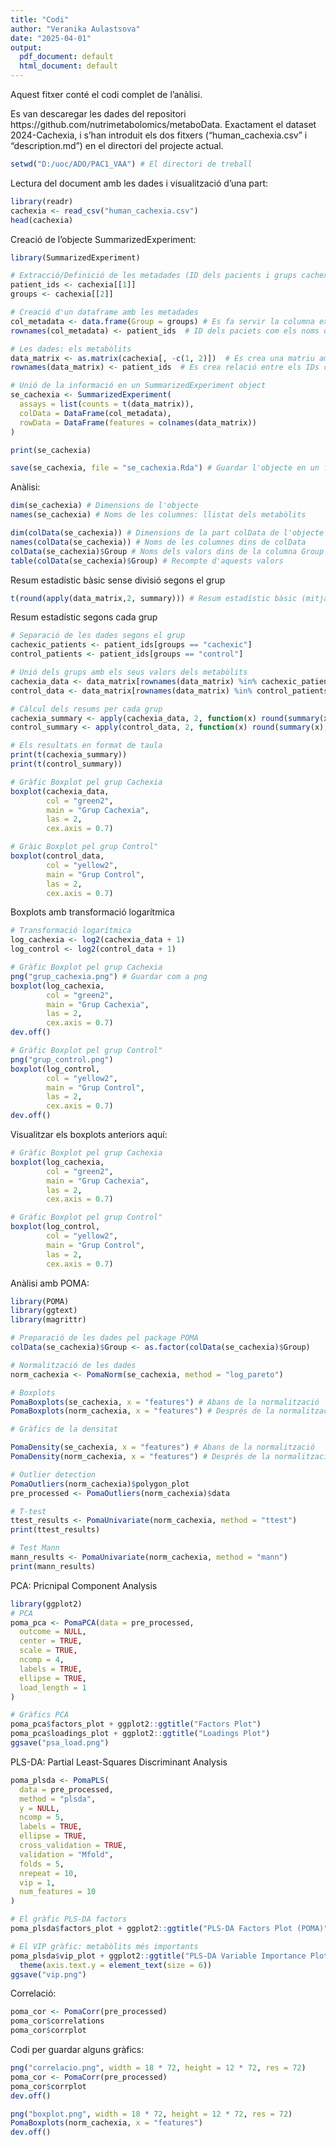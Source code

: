 ```yaml
---
title: "Codi"
author: "Veranika Aulastsova"
date: "2025-04-01"
output:
  pdf_document: default
  html_document: default
---
```


Aquest fitxer conté el codi complet de l'anàlisi.


Es van descaregar les dades del repositori https://github.com/nutrimetabolomics/metaboData. Exactament el dataset 2024-Cachexia, i s'han introduit els dos fitxers ("human_cachexia.csv" i "description.md") en el directori del projecte actual.

```r
setwd("D:/uoc/ADO/PAC1_VAA") # El directori de treball
```


Lectura del document amb les dades i visualització d'una part:

```r
library(readr)
cachexia <- read_csv("human_cachexia.csv") 
head(cachexia)
```

Creació de l'objecte SummarizedExperiment:

```r
library(SummarizedExperiment)

# Extracció/Definició de les metadades (ID dels pacients i grups cachexia/control)
patient_ids <- cachexia[[1]]
groups <- cachexia[[2]]

# Creació d'un dataframe amb les metadades
col_metadata <- data.frame(Group = groups) # Es fa servir la columna extreta dels grups per definir a quin pertanyen els pacients
rownames(col_metadata) <- patient_ids  # ID dels paciets com els noms de les files

# Les dades: els metabòlits
data_matrix <- as.matrix(cachexia[, -c(1, 2)])  # Es crea una matriu amb només els metabòlits
rownames(data_matrix) <- patient_ids  # Es crea relació entre els IDs com noms de files i els valors dels metabòlits

# Unió de la informació en un SummarizedExperiment object
se_cachexia <- SummarizedExperiment(
  assays = list(counts = t(data_matrix)),
  colData = DataFrame(col_metadata),
  rowData = DataFrame(features = colnames(data_matrix))
)

print(se_cachexia)

save(se_cachexia, file = "se_cachexia.Rda") # Guardar l'objecte en un fitxer
```

Anàlisi:

```r
dim(se_cachexia) # Dimensions de l'objecte
names(se_cachexia) # Noms de les columnes: llistat dels metabòlits

dim(colData(se_cachexia)) # Dimensions de la part colData de l'objecte
names(colData(se_cachexia)) # Noms de les columnes dins de colData
colData(se_cachexia)$Group # Noms dels valors dins de la columna Group
table(colData(se_cachexia)$Group) # Recompte d'aquests valors
```

Resum estadistic bàsic sense divisió segons el grup

```r
t(round(apply(data_matrix,2, summary))) # Resum estadístic bàsic (mitjanes, medianes, etc.) dels valors segons cada metabòlit, sense divisió per grups en format de taula
```

Resum estadístic segons cada grup

```r
# Separació de les dades segons el grup
cachexic_patients <- patient_ids[groups == "cachexic"]
control_patients <- patient_ids[groups == "control"]

# Unió dels grups amb els seus valors dels metabòlits
cachexia_data <- data_matrix[rownames(data_matrix) %in% cachexic_patients, , drop = FALSE]
control_data <- data_matrix[rownames(data_matrix) %in% control_patients, , drop = FALSE]

# Càlcul dels resums per cada grup
cachexia_summary <- apply(cachexia_data, 2, function(x) round(summary(x), 2))
control_summary <- apply(control_data, 2, function(x) round(summary(x), 2))

# Els resultats en format de taula
print(t(cachexia_summary)) 
print(t(control_summary))
```

```r
# Gràfic Boxplot pel grup Cachexia
boxplot(cachexia_data,
        col = "green2",
        main = "Grup Cachexia",
        las = 2,
        cex.axis = 0.7)

# Gràic Boxplot pel grup Control"
boxplot(control_data,
        col = "yellow2",
        main = "Grup Control",
        las = 2,
        cex.axis = 0.7)
```

Boxplots amb transformació logarítmica

```r
# Transformació logarítmica
log_cachexia <- log2(cachexia_data + 1)
log_control <- log2(control_data + 1)

# Gràfic Boxplot pel grup Cachexia
png("grup_cachexia.png") # Guardar com a png
boxplot(log_cachexia,
        col = "green2",
        main = "Grup Cachexia",
        las = 2,
        cex.axis = 0.7)
dev.off()

# Gràfic Boxplot pel grup Control"
png("grup_control.png")
boxplot(log_control,
        col = "yellow2",
        main = "Grup Control",
        las = 2,
        cex.axis = 0.7)
dev.off()
```
Visualitzar els boxplots anteriors aquí:

```r
# Gràfic Boxplot pel grup Cachexia
boxplot(log_cachexia,
        col = "green2",
        main = "Grup Cachexia",
        las = 2,
        cex.axis = 0.7)

# Gràfic Boxplot pel grup Control"
boxplot(log_control,
        col = "yellow2",
        main = "Grup Control",
        las = 2,
        cex.axis = 0.7)
```

Anàlisi amb POMA:

```r
library(POMA)
library(ggtext)
library(magrittr)

# Preparació de les dades pel package POMA
colData(se_cachexia)$Group <- as.factor(colData(se_cachexia)$Group)

# Normalització de les dades
norm_cachexia <- PomaNorm(se_cachexia, method = "log_pareto")

# Boxplots
PomaBoxplots(se_cachexia, x = "features") # Abans de la normalització
PomaBoxplots(norm_cachexia, x = "features") # Després de la normalització
```

```r
# Gràfics de la densitat

PomaDensity(se_cachexia, x = "features") # Abans de la normalització
PomaDensity(norm_cachexia, x = "features") # Després de la normalització

```


```r
# Outlier detection
PomaOutliers(norm_cachexia)$polygon_plot
pre_processed <- PomaOutliers(norm_cachexia)$data
```

```r
# T-test
ttest_results <- PomaUnivariate(norm_cachexia, method = "ttest")
print(ttest_results)
```


```r
# Test Mann
mann_results <- PomaUnivariate(norm_cachexia, method = "mann")
print(mann_results)
```


PCA: Pricnipal Component Analysis

```r
library(ggplot2)
# PCA
poma_pca <- PomaPCA(data = pre_processed,  
  outcome = NULL,        
  center = TRUE,         
  scale = TRUE,          
  ncomp = 4,             
  labels = TRUE,         
  ellipse = TRUE,        
  load_length = 1        
)

# Gràfics PCA
poma_pca$factors_plot + ggplot2::ggtitle("Factors Plot") 
poma_pca$loadings_plot + ggplot2::ggtitle("Loadings Plot")
ggsave("psa_load.png")
```

PLS-DA: Partial Least-Squares Discriminant Analysis

```r
poma_plsda <- PomaPLS(
  data = pre_processed,   
  method = "plsda",       
  y = NULL,               
  ncomp = 5,              
  labels = TRUE,          
  ellipse = TRUE,         
  cross_validation = TRUE,
  validation = "Mfold",   
  folds = 5,              
  nrepeat = 10,           
  vip = 1,                
  num_features = 10       
)

# El gràfic PLS-DA factors 
poma_plsda$factors_plot + ggplot2::ggtitle("PLS-DA Factors Plot (POMA)")

# El VIP gràfic: metabòlits més importants
poma_plsda$vip_plot + ggplot2::ggtitle("PLS-DA Variable Importance Plot (POMA)") + 
  theme(axis.text.y = element_text(size = 6))
ggsave("vip.png")
```

Correlació:

```r
poma_cor <- PomaCorr(pre_processed)
poma_cor$correlations
poma_cor$corrplot

```

Codi per guardar alguns gràfics:

```r
png("correlacio.png", width = 18 * 72, height = 12 * 72, res = 72)
poma_cor <- PomaCorr(pre_processed)
poma_cor$corrplot
dev.off()
```

```r
png("boxplot.png", width = 18 * 72, height = 12 * 72, res = 72)
PomaBoxplots(norm_cachexia, x = "features")
dev.off()
```




